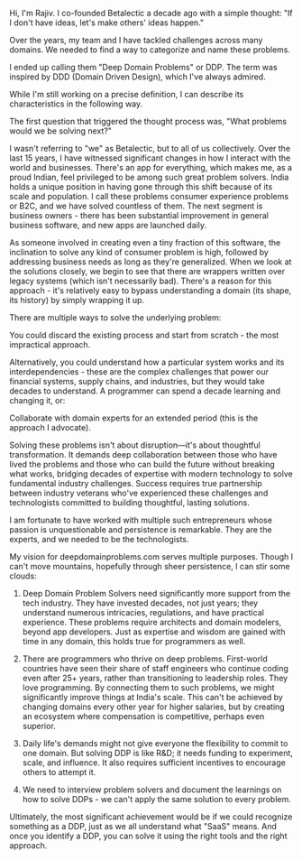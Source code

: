 Hi, I'm Rajiv. I co-founded Betalectic a decade ago with a simple thought: "If I don't have ideas, let's make others' ideas happen."

Over the years, my team and I have tackled challenges across many domains. We needed to find a way to categorize and name these problems.

I ended up calling them "Deep Domain Problems" or DDP. The term was inspired by DDD (Domain Driven Design), which I've always admired.

While I'm still working on a precise definition, I can describe its characteristics in the following way.

The first question that triggered the thought process was, "What problems would we be solving next?"

I wasn't referring to "we" as Betalectic, but to all of us collectively. Over the last 15 years, I have witnessed significant changes in how I interact with the world and businesses. There's an app for everything, which makes me, as a proud Indian, feel privileged to be among such great problem solvers. India holds a unique position in having gone through this shift because of its scale and population. I call these problems consumer experience problems or B2C, and we have solved countless of them. The next segment is business owners - there has been substantial improvement in general business software, and new apps are launched daily.

As someone involved in creating even a tiny fraction of this software, the inclination to solve any kind of consumer problem is high, followed by addressing business needs as long as they're generalized. When we look at the solutions closely, we begin to see that there are wrappers written over legacy systems (which isn't necessarily bad). There's a reason for this approach - it's relatively easy to bypass understanding a domain (its shape, its history) by simply wrapping it up.

There are multiple ways to solve the underlying problem:

You could discard the existing process and start from scratch - the most impractical approach.

Alternatively, you could understand how a particular system works and its interdependencies - these are the complex challenges that power our financial systems, supply chains, and industries, but they would take decades to understand. A programmer can spend a decade learning and changing it, or:

Collaborate with domain experts for an extended period (this is the approach I advocate).

Solving these problems isn't about disruption—it's about thoughtful transformation. It demands deep collaboration between those who have lived the problems and those who can build the future without breaking what works, bridging decades of expertise with modern technology to solve fundamental industry challenges. Success requires true partnership between industry veterans who've experienced these challenges and technologists committed to building thoughtful, lasting solutions.

I am fortunate to have worked with multiple such entrepreneurs whose passion is unquestionable and persistence is remarkable. They are the experts, and we needed to be the technologists.

My vision for deepdomainproblems.com serves multiple purposes. Though I can't move mountains, hopefully through sheer persistence, I can stir some clouds:

1. Deep Domain Problem Solvers need significantly more support from the tech industry. They have invested decades, not just years; they understand numerous intricacies, regulations, and have practical experience. These problems require architects and domain modelers, beyond app developers. Just as expertise and wisdom are gained with time in any domain, this holds true for programmers as well.

2. There are programmers who thrive on deep problems. First-world countries have seen their share of staff engineers who continue coding even after 25+ years, rather than transitioning to leadership roles. They love programming. By connecting them to such problems, we might significantly improve things at India's scale. This can't be achieved by changing domains every other year for higher salaries, but by creating an ecosystem where compensation is competitive, perhaps even superior.

3. Daily life's demands might not give everyone the flexibility to commit to one domain. But solving DDP is like R&D; it needs funding to experiment, scale, and influence. It also requires sufficient incentives to encourage others to attempt it.

4. We need to interview problem solvers and document the learnings on how to solve DDPs - we can't apply the same solution to every problem.

Ultimately, the most significant achievement would be if we could recognize something as a DDP, just as we all understand what "SaaS" means. And once you identify a DDP, you can solve it using the right tools and the right approach.

